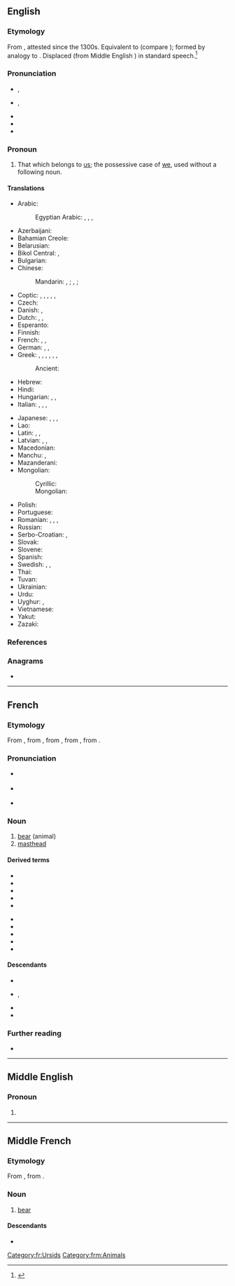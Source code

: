 ==English==

===Etymology===
From {{inh|en|enm|oures}}, attested since the 1300s. Equivalent to {{suffix|en|our|s}} (compare {{m|en|-'s}}); formed by analogy to {{m|en|his}}. Displaced {{m|en|ourn}} (from Middle English {{m|enm|ouren}}) in standard speech.<ref>{{R:Etymonline}}</ref>

===Pronunciation===
* {{a|GA}}, {{IPA|en|/ˈaʊɚz/|/ɑɹz/}}
* {{a|RP}}, {{IPA|en|/ˈaʊəz/|/ɑːz/}}
* {{audio|en|en-us-ours.ogg|Audio (US)}}
* {{rhymes|en|aʊə(ɹ)z|ɑː(ɹ)z}}
* {{rhymes|en|ɑː(ɹ)z}}

===Pronoun===
{{head|en|pronoun|cat2=possessive pronouns|cat3=first person pronouns}}

# That which belongs to [[us]]; the possessive case of [[we]], used without a following noun.

====Translations====
{{trans-top|that which belongs to us}}
* Arabic: {{t|ar|لَنَا|m}}
*: Egyptian Arabic: {{t|arz|لينا|tr=lina|sc=Arab}}, {{t|arz|بتعنا|m|tr=betaʿna|sc=Arab}}, {{t|arz|بتاعتنا|f|tr=betaʿetna|sc=Arab}}, {{t|arz|بتوعنا|p|tr=betuʿna|sc=Arab}}
* Azerbaijani: {{t|az|bizimki}}
* Bahamian Creole: {{t|bah|ah own}}
* Belarusian: {{t|be|наш}}
* Bikol Central: {{t|bcl|sato}}, {{t|bcl|satuya}}
* Bulgarian: {{t+|bg|наш}}
* Chinese:
*: Mandarin: {{t+|cmn|我們|alt=我們的|sc=Hani}}, {{t+|cmn|我们|alt=我们的|tr=wǒmen de|sc=Hani}}; {{t|cmn|咱們的}}, {{t|cmn|咱们的|tr=zánmen de}}; {{t+|cmn|咱的|tr=zán de}}
* Coptic: {{t|cop|ⲫⲱⲛ|m}} {{qualifier|Bohairic}}, {{t|cop|ⲑⲱⲛ|f}} {{qualifier|Bohairic}}, {{t|cop|ⲛⲟⲩⲛ|p}} {{qualifier|Bohairic}}, {{t|cop|ⲡⲱⲛ|m}} {{qualifier|Sahidic}}, {{t|cop|ⲧⲱⲛ|f}} {{qualifier|Sahidic}}, {{t|cop|ⲛⲟⲩⲛ|p}} {{qualifier|Sahidic}}
* Czech: {{t+|cs|náš|m}}
* Danish: {{t+|da|vores}}, {{t+|da|vor}}
* Dutch: {{t|nl|het onze}}, {{t|nl|de onze}}, {{t|nl|die van ons}}
* Esperanto: {{t|eo|la nia}}
* Finnish: {{t+|fi|meidän}}
* French: {{t+|fr|nôtre|m|alt=le nôtre}}, {{t+|fr|nôtre|f|alt=la nôtre}}, {{t+|fr|nôtres|m-p|f-p|alt=les nôtres}}
* German: {{t+|de|unserer|m}}, {{t+|de|unsere|f|p}}, {{t+|de|unseres|n}}
* Greek: {{t+|el|δικός|alt=δικός μας|m}}, {{t|el|δικιά|alt=δικιά μας|f}}, {{t+|el|δική|alt=δική μας|f}}, {{t+|el|δικό|alt=δικό μας|n}}, {{t+|el|δικοί|alt=δικοί μας|m-p}}, {{t+|el|δικές|alt=δικές μας|f-p}}, {{t+|el|δικά|alt=δικά μας|n-p}}
*: Ancient: {{qual|article and possessive adjective in appropriate gender and number}} {{t|grc|[[ὁ]] [[ἡμέτερος]]}}
* Hebrew: {{t|he|שלנו|tr=shelánu|sc=Hebr}}
* Hindi: {{t+|hi|हमारा}}
* Hungarian: {{t+|hu|mienk}}, {{t+|hu|miénk}}, {{t+|hu|mieink}}
* Italian: {{t|it|il nostro|m}}, {{t|it|la nostra|f}}, {{t|it|i nostri|m-p}}, {{t|it|le nostre|f-p}}
{{trans-mid}}
* Japanese: {{t+|ja|私たち|alt=私たちの|tr=わたしたちの, watashitachi no}}, {{t|ja|私等|alt=私等の|tr=わたしたちの, watashitachi no}}, {{t|ja|我ら|alt=我らの|tr=われらの, warera no}}, {{t+|ja|我々|alt=我々の|tr=われわれの, wareware no}}
* Lao: {{t|lo|ຂອງພວກເຮົາ}}
* Latin: {{t+|la|noster}}, {{t+|la|nostri}}, {{t+|la|nostrum}}
* Latvian: {{t|lv|mūsu}}, {{t|lv|mūsējs}}, {{t|lv|mūsējais}}
* Macedonian: {{t|mk|наш}}
* Manchu: {{t|mnc|ᠮᡝᠨ᠋ᡳᠩᡤᡝ}}, {{t|mnc|ᠮᡠᠰᡝᠩᡤᡝ}}
* Mazanderani: {{t|mzn|امنی|tr=ameni|sc=ps-Arab}}
* Mongolian:
*: Cyrillic: {{t|mn|манайх}}
*: Mongolian: {{t|mn|ᠮᠠᠨ᠋ᠤᠬᠢ}}
* Polish: {{t+|pl|nasz}}
* Portuguese: {{t|pt|o nosso|m}}
* Romanian: {{t+|ro|nostru|alt=al nostru|m}}, {{t|ro|noastră|alt=a noastră|f}}, {{t|ro|noștri|alt=ai noștri|m-p}}, {{t|ro|noastre|alt=ale noastre|f-p}}
* Russian: {{t+|ru|наш}}
* Serbo-Croatian:  {{t+|sh|naš}}, {{t|sh|наш}}
* Slovak: {{t|sk|náš}}
* Slovene: {{t+|sl|nàš}}
* Spanish: {{t|es|lo nuestro}}
* Swedish: {{t+|sv|vår|c}}, {{t+|sv|vårt|n}}, {{t+|sv|våra|p}}
* Thai: {{t|th|ของเรา|tr=kŏng rao}}
* Tuvan: {{t|tyv|бистии}}
* Ukrainian: {{t|uk|наш}}
* Urdu: {{t|ur|ہمارا|tr=hamārā}}
* Uyghur: {{t|ug|بىزنىڭكى}}, {{t|ug|بىزنىڭكىلەر|p}}
* Vietnamese: {{t|vi|của chúng tôi}}
* Yakut: {{t|sah|биһиэнэ}}
* Zazaki: {{t|zza|emara}}
{{trans-bottom}}

===References===
<references/>

===Anagrams===
* {{anagrams|en|a=orsu|Ruso|sour}}

----

==French==

===Etymology===
From {{inh|fr|frm|ours}}, from {{inh|fr|fro|urs}}, from {{inh|fr|la|ursus}}, from {{inh|fr|itc-pro|*orssos}}, from {{inh|fr|ine-pro|*h₂ŕ̥tḱos||bear}}.

===Pronunciation===
* {{fr-IPA|ourse}} {{q|singular and plural}}
* {{fr-IPA}} {{q|archaic pronunciation for the plural}}
* {{audio|fr|Fr-ours.ogg|audio}}

===Noun===
{{fr-noun|m|ours|f=ourse}}

# [[bear]] (animal)
# [[masthead]] {{gloss|list of a newspaper's main staff}}

====Derived terms====
{{der-top}}
* {{l|fr|nounours}}
* {{l|fr|ours à face courte}}
* {{l|fr|Ours à lunette}}
* {{l|fr|ours blanc}}
* {{l|fr|ours brun}}
{{der-mid}}
* {{l|fr|ours malais}}
* {{l|fr|ours marin}}
* {{l|fr|ours noir}}
* {{l|fr|ours polaire}}
* {{l|fr|ourson}}
{{der-bottom}}

====Descendants====
* {{desc|ht|ous}}
* {{desc|lou|lours}}, {{l|lou|lous}}
* {{desc|mfe|lurs}}
* {{desc|crs|lours}}

===Further reading===
* {{R:TLFi}}

[[Category:fr:Ursids]]

----

==Middle English==

===Pronoun===
{{head|enm|pronoun}}

# {{alt form|enm|oures}}

----

==Middle French==

===Etymology===
From {{inh|frm|fro|urs}}, from {{inh|frm|la|ursus}}.

===Noun===
{{frm-noun|m|ours|f=ourse}}

# [[bear]] {{gloss|mammal}}

====Descendants====
* {{desc|fr|ours}}

[[Category:frm:Animals]]